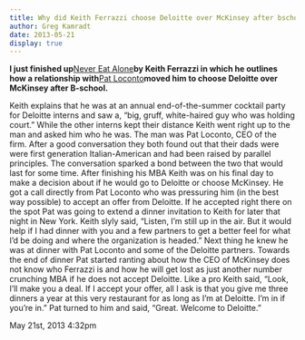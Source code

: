 ```yaml
---
title: Why did Keith Ferrazzi choose Deloitte over McKinsey after bschool?
author: Greg Kamradt
date: 2013-05-21
display: true
---
```


**I just finished up**[Never Eat Alone](http://keithferrazzi.com/products/never-eat-alone)**by Keith Ferrazzi in which he outlines how a relationship with**[Pat Loconto](http://www.legacy.com/obituaries/statesman/obituary.aspx?pid=159084703)**moved him to choose Deloitte over McKinsey after B\-school.**  
  
Keith explains that he was at an annual end\-of\-the\-summer cocktail party for Deloitte interns and saw a, “big, gruff, white\-haired guy who was holding court.” While the other interns kept their distance Keith went right up to the man and asked him who he was. The man was Pat Loconto, CEO of the firm. After a good conversation they both found out that their dads were were first generation Italian\-American and had been raised by parallel principles. The conversation sparked a bond between the two that would last for some time. After finishing his MBA Keith was on his final day to make a decision about if he would go to Deloitte or choose McKinsey. He got a call directly from Pat Loconto who was pressuring him (in the best way possible) to accept an offer from Deloitte. If he accepted right there on the spot Pat was going to extend a dinner invitation to Keith for later that night in New York. Keith slyly said, “Listen, I’m still up in the air. But it would help if I had dinner with you and a few partners to get a better feel for what I’d be doing and where the organization is headed.” Next thing he knew he was at dinner with Pat Loconto and some of the Deloitte partners. Towards the end of dinner Pat started ranting about how the CEO of McKinsey does not know who Ferrazzi is and how he will get lost as just another number crunching MBA if he does not accept Deloitte. Like a pro Keith said, “Look, I’ll make you a deal. If I accept your offer, all I ask is that you give me three dinners a year at this very restaurant for as long as I’m at Deloitte. I’m in if you’re in.” Pat turned to him and said, “Great. Welcome to Deloitte.”



 May 21st, 2013 4:32pm